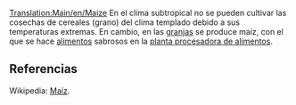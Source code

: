 [[Translation:Main/en/Maize]]{{en/-}}
{{es/Carga| carga  = Maíz
| imagen = Grain.png
| producida =[[Main/es/Granja|Granja]]
| aceptada  =[[Main/es/Planta procesadora de alimentos|Planta procesadora de alimentos]]
}}
En el clima subtropical no se pueden cultivar las cosechas de cereales (grano) del clima templado debido a sus temperaturas extremas. En cambio, en las [[Main/es/granja|granjas]] se produce maíz, con el que se hace [[Main/es/alimentos|alimentos]] sabrosos en la [[Main/es/Planta procesadora de alimentos|planta procesadora de alimentos]].


==Referencias==
Wikipedia: [http://www.wikipedia.org/wiki/es:maíz Maíz].